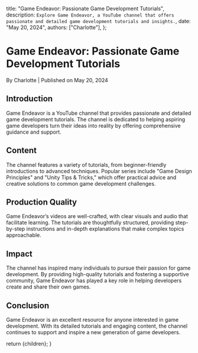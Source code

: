 
  title: "Game Endeavor: Passionate Game Development Tutorials",
  description: `Explore Game Endeavor, a YouTube channel that offers passionate and detailed game development tutorials and insights.`,
  date: "May 20, 2024",
  authors: ["Charlotte"],
};

<h1>Game Endeavor: Passionate Game Development Tutorials</h1>
<div className="text-sm text-gray-500 dark:text-gray-400">
  By Charlotte | Published on May 20, 2024
</div>

<section id="introduction">
  <h2>Introduction</h2>
  <span>
    Game Endeavor is a YouTube channel that provides passionate and detailed
    game development tutorials. The channel is dedicated to helping aspiring
    game developers turn their ideas into reality by offering comprehensive
    guidance and support.
  </span>
</section>

<section id="content">
  <h2>Content</h2>
  <span>
    The channel features a variety of tutorials, from beginner-friendly
    introductions to advanced techniques. Popular series include "Game Design
    Principles" and "Unity Tips & Tricks," which offer practical advice and
    creative solutions to common game development challenges.
  </span>
</section>

<section id="production-quality">
  <h2>Production Quality</h2>
  <span>
    Game Endeavor’s videos are well-crafted, with clear visuals and audio that
    facilitate learning. The tutorials are thoughtfully structured, providing
    step-by-step instructions and in-depth explanations that make complex topics
    approachable.
  </span>
</section>

<section id="impact">
  <h2>Impact</h2>
  <span>
    The channel has inspired many individuals to pursue their passion for game
    development. By providing high-quality tutorials and fostering a supportive
    community, Game Endeavor has played a key role in helping developers create
    and share their own games.
  </span>
</section>

<section id="conclusion">
  <h2>Conclusion</h2>
  <span>
    Game Endeavor is an excellent resource for anyone interested in game
    development. With its detailed tutorials and engaging content, the channel
    continues to support and inspire a new generation of game developers.
  </span>
</section>

  return <MdxLayout>{children}</MdxLayout>;
}
